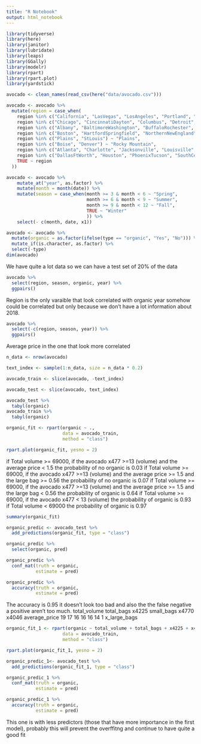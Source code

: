 ```yaml
---
title: "R Notebook"
output: html_notebook
---
```


```r
library(tidyverse)
library(here)
library(janitor)
library(lubridate)
library(leaps)
library(GGally)
library(modelr)
library(rpart)
library(rpart.plot)
library(yardstick)
```

```r
avocado <- clean_names(read_csv(here("data/avocado.csv")))
```
```r
avocado <- avocado %>%
  mutate(region = case_when(
    region %in% c("California", "LasVegas", "LosAngeles", "Portland", "Sacramento", "SanDiego", "SanFrancisco", "Seattle", "Spokane", "West") ~ "FarWest",
    region %in% c("Chicago", "CincinnatiDayton", "Columbus", "Detroit", "GrandRapids", "GreatLakes", "Indianapolis") ~ "GreatLakes",
    region %in% c("Albany", "BaltimoreWashington", "BuffaloRochester", "HarrisburgScranton", "NewYork", "Northeast", "Philadelphia", "Pittsburgh", "Syracuse") ~ "Mideast",
    region %in% c("Boston", "HartfordSpringfield", "NorthernNewEngland") ~ "NewEngland",
    region %in% c("Plains", "StLouis") ~ "Plains",
    region %in% c("Boise", "Denver") ~ "Rocky Mountain",
    region %in% c("Atlanta", "Charlotte", "Jacksonville", "Louisville", "MiamiFtLauderdale", "Midsouth", "Nashville", "NewOrleansMobile", "Orlando", "RaleighGreensboro", "RichmondNorfolk", "Roanoke", "SouthCarolina", "Southeast", "Tampa") ~ "Southeast",
    region %in% c("DallasFtWorth", "Houston", "PhoenixTucson", "SouthCentral", "WestTexNewMexico") ~ "Southwest",
    TRUE ~ region
  ))

avocado <- avocado %>%
    mutate_at("year", as.factor) %>%
    mutate(month = month(date)) %>%
    mutate(season = case_when(month >= 3 & month < 6 ~ "Spring",
                              month >= 6 & month < 9 ~ "Summer",
                              month >= 9 & month < 12 ~ "Fall",
                              TRUE ~ "Winter"
                              )) %>%
    select(- c(month, date, x1))
```

```r
avocado <- avocado %>%
  mutate(organic = as.factor(ifelse(type == "organic", "Yes", "No"))) %>%
  mutate_if(is.character, as.factor) %>%
  select(-type)
dim(avocado)
```
We have quite a lot data so we can have a test set of 20% of the data
```r
avocado %>%
  select(region, season, organic, year) %>%
  ggpairs()
```
Region is the only varaible that look correlated with organic year somehow could be correlated but only because we don't have a lot information about 2018.
```r
avocado %>%
  select(-c(region, season, year)) %>%
  ggpairs()
```
Average price in the one that look more correlated
```r

n_data <- nrow(avocado)

text_index <- sample(1:n_data, size = n_data * 0.2)

avocado_train <- slice(avocado, -text_index)

avocado_test <- slice(avocado, text_index)
```

```r
avocado_test %>%
  tabyl(organic)
avocado_train %>%
  tabyl(organic)
```

```r
organic_fit <- rpart(organic ~ ., 
                     data = avocado_train,
                     method = "class")

rpart.plot(organic_fit, yesno = 2)
```
if Total volume >= 69000, if the avocado x477 >=13 (volume) and the average price < 1.5 the probability of no organic is 0.03
if Total volume >= 69000, if the avocado x477 >=13 (volume) and the average price >= 1.5 and the large bag >= 0.56 the probability of no organic is 0.07
if Total volume >= 69000, if the avocado x477 >=13 (volume) and the average price >= 1.5 and the large bag < 0.56 the probability of organic is 0.64
if Total volume >= 69000, if the avocado x477 < 13 (volume) the probability of organic is 0.93
if Total volume < 69000 the probability of organic is 0.97
```r
summary(organic_fit)
```

```r
organic_predic <- avocado_test %>%
  add_predictions(organic_fit, type = "class")
```

```r
organic_predic %>%
  select(organic, pred)
```

```r
organic_predic %>%
  conf_mat(truth = organic,
           estimate = pred)
```

```r
organic_predic %>%
  accuracy(truth = organic,
           estimate = pred)
```

The accuracy is 0.95 it doesn't look too bad and also the the false negative a positive aren't too much.
total_volume    total_bags         x4225    small_bags         x4770         x4046 average_price 
           19            17            16            16            16            14             1 
 x_large_bags 
```r
organic_fit_1 <- rpart(organic ~ total_volume + total_bags + x4225 + x4770 + x4046 + average_price, 
                     data = avocado_train,
                     method = "class")

rpart.plot(organic_fit_1, yesno = 2)
```
 
```r
organic_predic_1<- avocado_test %>%
  add_predictions(organic_fit_1, type = "class")

```
 
```r
organic_predic_1 %>%
  conf_mat(truth = organic,
           estimate = pred)
```
```r
organic_predic_1 %>%
  accuracy(truth = organic,
           estimate = pred)

```
 This one is with less predictors (those that have more importance in the first model), probably this will prevent the overffitng and continue to have quite a good fit
 